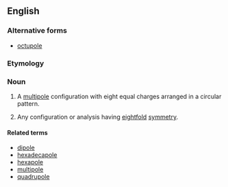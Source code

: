 ==English==
===Alternative forms===
*[[octupole]]

===Etymology===

{{prefix|octo|pole}}

===Noun===
{{en-noun}}

# {{context|physics|lang=en}} A [[multipole]] configuration with eight equal charges arranged in a circular pattern.
# {{context|physics|lang=en}} Any configuration or analysis having [[eightfold]] [[symmetry]].

====Related terms====
*[[dipole]]
*[[hexadecapole]]
*[[hexapole]]
*[[multipole]]
*[[quadrupole]]